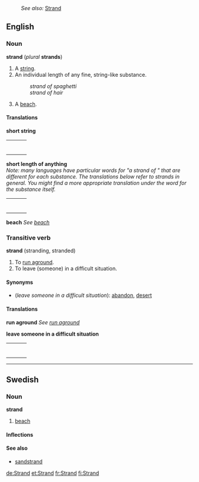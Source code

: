 :''See also:'' [[Strand]]
==English==
===Noun===
'''strand''' (''plural'' '''strands''')

#A [[string]].
#An individual length of any fine, string-like substance.
#:''strand of spaghetti''
#:''strand of hair''
#A [[beach]].

====Translations====

'''short string'''
{| border=0  width=100%
|-
|bgcolor="#FFFFE0" valign=top width=48%|
{|
<!--languages from A to I go here-->
|}
| width=1% |
|bgcolor="#FFFFE0" valign=top width=48%|
{|
<!--languages from J to Z go here-->
|}
|}

'''short length of anything'''<br>
''Note: many languages have particular words for "a strand of <substance>" that are different for each substance.  The translations below refer to strands in general.  You might find a more appropriate translation under the word for the substance itself.''
{| border=0  width=100%
|-
|bgcolor="#FFFFE0" valign=top width=48%|
{|
<!--languages from A to I go here-->
|}
| width=1% |
|bgcolor="#FFFFE0" valign=top width=48%|
{|
<!--languages from J to Z go here-->
|}
|}

'''beach'''
''See [[beach]]''

===Transitive verb===
'''strand''' (stranding, stranded)

#To [[run aground]].
#To leave (someone) in a difficult situation.

====Synonyms====

*(''leave someone in a difficult situation''): [[abandon]], [[desert]]

====Translations====

'''run aground'''
''See [[run aground]]''

'''leave someone in a difficult situation'''
{| border=0  width=100%
|-
|bgcolor="#FFFFE0" valign=top width=48%|
{|
<!--languages from A to I go here-->
|}
| width=1% |
|bgcolor="#FFFFE0" valign=top width=48%|
{|
<!--languages from J to Z go here-->
|}
|}

----
==Swedish==
===Noun===
'''strand'''
#[[beach]]

====Inflections====
{{sv-noun|gender=Common|strand|stranden|stränder|stränderna|strands|strandens|stränders|strändernas}}

====See also====
*[[sandstrand]]

[[de:Strand]]
[[et:Strand]]
[[fr:Strand]]
[[fi:Strand]]
